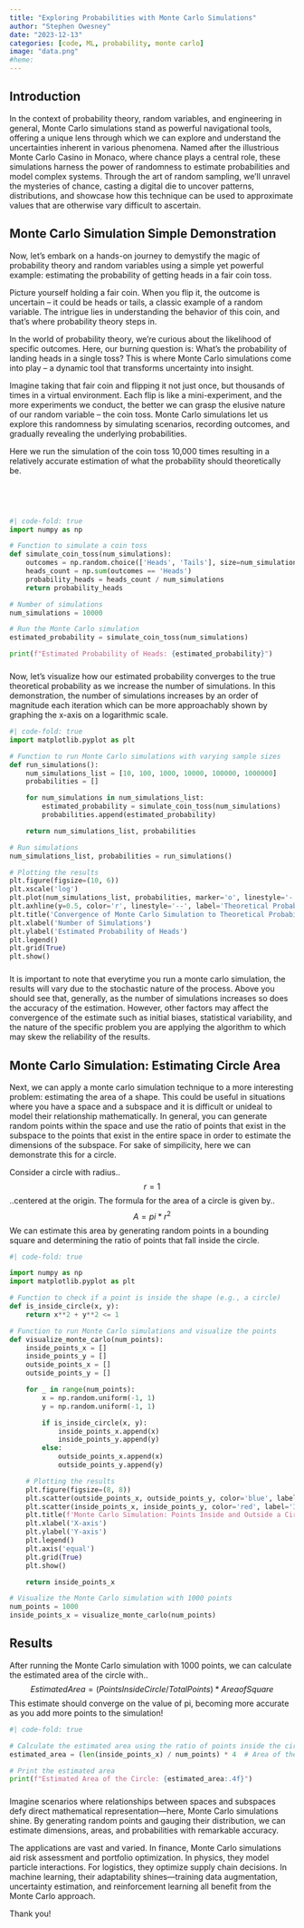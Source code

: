 ```yaml
---
title: "Exploring Probabilities with Monte Carlo Simulations"
author: "Stephen Owesney"
date: "2023-12-13"
categories: [code, ML, probability, monte carlo]
image: "data.png"
#heme:
---
```


## Introduction

In the context of probability theory, random variables, and engineering in general, Monte Carlo simulations stand as powerful navigational tools, offering a unique lens through which we can explore and understand the uncertainties inherent in various phenomena. Named after the illustrious Monte Carlo Casino in Monaco, where chance plays a central role, these simulations harness the power of randomness to estimate probabilities and model complex systems. Through the art of random sampling, we'll unravel the mysteries of chance, casting a digital die to uncover patterns, distributions, and showcase how this technique can be used to approximate values that are otherwise vary difficult to ascertain.

## Monte Carlo Simulation Simple Demonstration

Now, let's embark on a hands-on journey to demystify the magic of probability theory and random variables using a simple yet powerful example: estimating the probability of getting heads in a fair coin toss. 

Picture yourself holding a fair coin. When you flip it, the outcome is uncertain – it could be heads or tails, a classic example of a random variable. The intrigue lies in understanding the behavior of this coin, and that's where probability theory steps in.

In the world of probability theory, we're curious about the likelihood of specific outcomes. Here, our burning question is: What's the probability of landing heads in a single toss? This is where Monte Carlo simulations come into play – a dynamic tool that transforms uncertainty into insight.

Imagine taking that fair coin and flipping it not just once, but thousands of times in a virtual environment. Each flip is like a mini-experiment, and the more experiments we conduct, the better we can grasp the elusive nature of our random variable – the coin toss. Monte Carlo simulations let us explore this randomness by simulating scenarios, recording outcomes, and gradually revealing the underlying probabilities.

Here we run the simulation of the coin toss 10,000 times resulting in a relatively accurate estimation of what the probability should theoretically be.


<p style='font-size:23px'>
&emsp;&emsp; 
</p>
``` python
#| code-fold: true
import numpy as np

# Function to simulate a coin toss
def simulate_coin_toss(num_simulations):
    outcomes = np.random.choice(['Heads', 'Tails'], size=num_simulations)
    heads_count = np.sum(outcomes == 'Heads')
    probability_heads = heads_count / num_simulations
    return probability_heads

# Number of simulations
num_simulations = 10000

# Run the Monte Carlo simulation
estimated_probability = simulate_coin_toss(num_simulations)

print(f"Estimated Probability of Heads: {estimated_probability}")
```
<p style='font-size:23px'>

Now, let's visualize how our estimated probability converges to the true theoretical probability as we increase the number of simulations. In this demonstration, the number of simulations increases by an order of magnitude each iteration which can be more approachably shown by graphing the x-axis on a logarithmic scale. 

``` python
#| code-fold: true
import matplotlib.pyplot as plt

# Function to run Monte Carlo simulations with varying sample sizes
def run_simulations():
    num_simulations_list = [10, 100, 1000, 10000, 100000, 1000000]
    probabilities = []

    for num_simulations in num_simulations_list:
        estimated_probability = simulate_coin_toss(num_simulations)
        probabilities.append(estimated_probability)

    return num_simulations_list, probabilities

# Run simulations
num_simulations_list, probabilities = run_simulations()

# Plotting the results
plt.figure(figsize=(10, 6))
plt.xscale('log')
plt.plot(num_simulations_list, probabilities, marker='o', linestyle='-', color='b')
plt.axhline(y=0.5, color='r', linestyle='--', label='Theoretical Probability (0.5)')
plt.title('Convergence of Monte Carlo Simulation to Theoretical Probability')
plt.xlabel('Number of Simulations')
plt.ylabel('Estimated Probability of Heads')
plt.legend()
plt.grid(True)
plt.show()
```
<p style='font-size:23px'>

It is important to note that everytime you run a monte carlo simulation, the results will vary due to the stochastic nature of the process. Above you should see that, generally, as the number of simulations increases so does the accuracy of the estimation. However, other factors may affect the convergence of the estimate such as initial biases, statistical variability, and the nature of the specific problem you are applying the algorithm to which may skew the reliability of the results. 

## Monte Carlo Simulation: Estimating Circle Area

Next, we can apply a monte carlo simulation technique to a more interesting problem: estimating the area of a shape. This could be useful in situations where you have a space and a subspace and it is difficult or unideal to model their relationship mathematically. In general, you can generate random points within the space and use the ratio of points that exist in the subspace to the points that exist in the entire space in order to estimate the dimensions of the subspace. For sake of simpilicity, here we can demonstrate this for a circle.

Consider a circle with radius.. $$ r = 1 $$ ..centered at the origin. The formula for the area of a circle is given by..  $$ A = pi*r^2 $$ We can estimate this area by generating random points in a bounding square and determining the ratio of points that fall inside the circle.

``` python
#| code-fold: true

import numpy as np
import matplotlib.pyplot as plt

# Function to check if a point is inside the shape (e.g., a circle)
def is_inside_circle(x, y):
    return x**2 + y**2 <= 1

# Function to run Monte Carlo simulations and visualize the points
def visualize_monte_carlo(num_points):
    inside_points_x = []
    inside_points_y = []
    outside_points_x = []
    outside_points_y = []

    for _ in range(num_points):
        x = np.random.uniform(-1, 1)
        y = np.random.uniform(-1, 1)

        if is_inside_circle(x, y):
            inside_points_x.append(x)
            inside_points_y.append(y)
        else:
            outside_points_x.append(x)
            outside_points_y.append(y)

    # Plotting the results
    plt.figure(figsize=(8, 8))
    plt.scatter(outside_points_x, outside_points_y, color='blue', label='Outside Shape')
    plt.scatter(inside_points_x, inside_points_y, color='red', label='Inside Shape')
    plt.title(f'Monte Carlo Simulation: Points Inside and Outside a Circle')
    plt.xlabel('X-axis')
    plt.ylabel('Y-axis')
    plt.legend()
    plt.axis('equal')
    plt.grid(True)
    plt.show()

    return inside_points_x

# Visualize the Monte Carlo simulation with 1000 points
num_points = 1000
inside_points_x = visualize_monte_carlo(num_points)

```
<p style='font-size:23px'>

## Results

After running the Monte Carlo simulation with 1000 points, we can calculate the estimated area of the circle with.. $$ Estimated Area = ( Points Inside Circle / Total Points ) * Area of Square $$
This estimate should converge on the value of pi, becoming more accurate as you add more points to the simulation!

``` python
#| code-fold: true

# Calculate the estimated area using the ratio of points inside the circle
estimated_area = (len(inside_points_x) / num_points) * 4  # Area of the bounding square is 4

# Print the estimated area
print(f"Estimated Area of the Circle: {estimated_area:.4f}")

```
<p style='font-size:23px'>



Imagine scenarios where relationships between spaces and subspaces defy direct mathematical representation—here, Monte Carlo simulations shine. By generating random points and gauging their distribution, we can estimate dimensions, areas, and probabilities with remarkable accuracy.

The applications are vast and varied. In finance, Monte Carlo simulations aid risk assessment and portfolio optimization. In physics, they model particle interactions. For logistics, they optimize supply chain decisions. In machine learning, their adaptability shines—training data augmentation, uncertainty estimation, and reinforcement learning all benefit from the Monte Carlo approach.

Thank you!